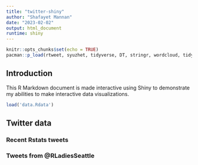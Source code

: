 ```yaml
---
title: "twitter-shiny"
author: "Shafayet Mannan"
date: "2023-02-02"
output: html_document
runtime: shiny
---
```

```r
knitr::opts_chunks$set(echo = TRUE)
pacman::p_load(rtweet, syuzhet, tidyverse, DT, stringr, wordcloud, tidytext)
```

## Introduction

This R Markdown document is made interactive using Shiny to demonstrate my abilities to make interactive data visualizations.

```r
load('data.Rdata')
```

## Twitter data {.tabset}

### Recent Rstats tweets

### Tweets from @RLadiesSeattle